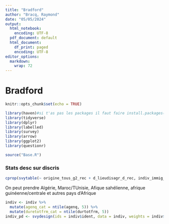 ```yaml
---
title: "Bradford"
author: "Bracq, Raymond"
date: "05/05/2024"
output:
  html_notebook: 
    encoding: UTF-8
  pdf_document: default
  html_document:
    df_print: paged
    encoding: UTF-8
editor_options:
  markdown:
    wrap: 72
---
```


# Bradford {.tabset .tabset-fade}

```r
knitr::opts_chunk$set(echo = TRUE)
```

```r
library(haven)#si t'as pas les packages il faut faire install.packages("nom du package") dans la console
library(tidyverse)
library(dplyr)
library(labelled)
library(survey)
library(arrow)
library(ggplot2)
library(questionr)
```

```r
source("Base.R")
```

### Stats desc sur discris


```r
cprop(svytable(~ origine_tous_g2_rec + d_lieudisagr_d_rec, indiv_immig_pd))
```
On peut prendre Algérie, Maroc/TUnisie, Afique sahélienne, afrique guinéenne/centrale et autres pays d'Afrique
```r
indiv <- indiv %>%
  mutate(agenq_cat = ntile(agenq, 5)) %>% 
  mutate(duretotfrm_cat = ntile(durtotfrm, 5))
indiv_pd <- svydesign(ids = indiv$ident, data = indiv, weights = indiv$poidsi)



```

